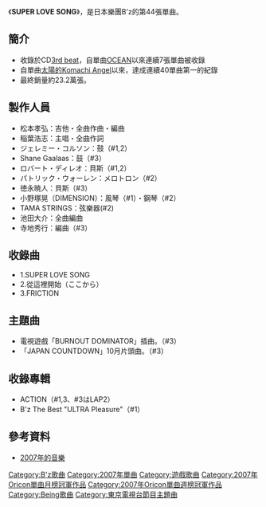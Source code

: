 {{Infobox Single |
| Name           = SUPER LOVE SONG
| Artist         = [[B'z|B'z]]
| Album          = [[ACTION|ACTION]]
<!-- 因文件已删，故注解：| Cover          = B'z_44th_single.jpg -->
| Released       = 2007年10月3日
| Format         = [[單曲|單曲CD]]
| Recorded       = 
| Genre          = [[硬式搖滾|硬式搖滾]]<br/>[[流行搖滾|流行搖滾]]<br/>[[J-POP|J-POP]]
| Length         = 11分3秒
| Label          = [[VERMILLION_RECORDS|VERMILLION RECORDS]]
| Writer         = [[稻葉浩志|稻葉浩志]]（全作詞）<br/>[[松本孝弘|松本孝弘]]（全作曲）
| Producer       = [[松本孝弘|松本孝弘]]
| Certification  = 白金（唱片，[[日本唱片協會|日本唱片協會]]）
| Chart position = * 週榜第1位（[[Oricon公信榜|Oricon]]）
* 2007年度10月榜第1位（Oricon）
* 2007年度年榜第19位（Oricon）
| Last single    = [[永遠之翼|永遠之翼]] <br /> （2007年）
| This single    = '''SUPER LOVE SONG''' <br /> （2007年）
| Next single    = [[BURN_-不滅的FACE-|BURN -不滅的FACE-]]<br />（2008年）
}}
《'''SUPER LOVE SONG'''》，是日本樂團B'z的第44張單曲。

==簡介==
*收錄於CD[[3rd_beat|3rd beat]]，自單曲[[OCEAN|OCEAN]]以來連續7張單曲被收錄
*自單曲[[太陽的Komachi_Angel|太陽的Komachi Angel]]以來，達成連續40單曲第一的紀錄
*最終銷量約23.2萬張。

==製作人員==
*松本孝弘：吉他・全曲作曲・編曲
*稲葉浩志：主唱・全曲作詞
*ジェレミー・コルソン：鼓（#1,2）
*Shane Gaalaas：鼓（#3）
*ロバート・ディレオ：貝斯（#1,2）
*パトリック・ウォーレン：メロトロン（#2）
*徳永暁人：貝斯（#3）
*小野塚晃（DIMENSION）：風琴（#1）・鋼琴（#2）
*TAMA STRINGS：弦樂器(#2)
*池田大介：全曲編曲
*寺地秀行：編曲（#3）

==收錄曲==
*1.SUPER LOVE SONG
*2.從這裡開始（ここから）
*3.FRICTION

==主題曲==
*電視遊戲「BURNOUT DOMINATOR」插曲。（#3）
*「JAPAN COUNTDOWN」10月片頭曲。（#3）

==收錄專輯==
*ACTION（#1,3、#3はLAP2）
*B'z The Best "ULTRA Pleasure"（#1）

==參考資料==
*[http://ja.wikipedia.org/wiki/2007%E5%B9%B4%E3%81%AE%E9%9F%B3%E6%A5%BD     2007年的音樂]{{Wayback|url=http://ja.wikipedia.org/wiki/2007%E5%B9%B4%E3%81%AE%E9%9F%B3%E6%A5%BD |date=20110123220405 }}

{{B'z}}
{{Oricon單曲月榜冠軍 (2000年代後期)|2007年10月}}
{{Oricon單曲週榜冠軍 (2007年)|2007年10月15日}}

{{DEFAULTSORT:Super Love Song}}
[[Category:B'z歌曲|Category:B'z歌曲]]
[[Category:2007年單曲|Category:2007年單曲]]
[[Category:遊戲歌曲|Category:遊戲歌曲]]
[[Category:2007年Oricon單曲月榜冠軍作品|Category:2007年Oricon單曲月榜冠軍作品]]
[[Category:2007年Oricon單曲週榜冠軍作品|Category:2007年Oricon單曲週榜冠軍作品]]
[[Category:Being歌曲|Category:Being歌曲]]
[[Category:東京電視台節目主題曲|Category:東京電視台節目主題曲]]